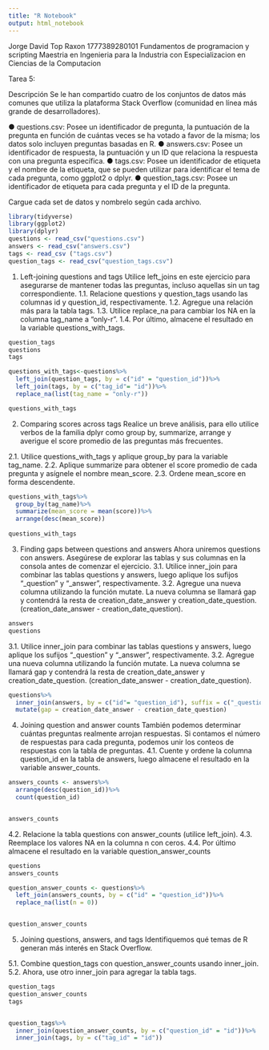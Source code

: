 ```yaml
---
title: "R Notebook"
output: html_notebook
---
```


Jorge David Top Raxon
1777389280101
Fundamentos de programacion y scripting
Maestria en Ingenieria para la Industria con Especializacion en Ciencias de la Computacion

Tarea 5:

Descripción
Se le han compartido cuatro de los conjuntos de datos más comunes que utiliza la plataforma Stack Overflow (comunidad en línea más grande de desarrolladores).

● questions.csv: Posee un identificador de pregunta, la puntuación de la pregunta en función de cuántas veces se ha votado a favor de la misma; los datos solo incluyen preguntas basadas en R.
● answers.csv: Posee un identificador de respuesta, la puntuación y un ID que relaciona la respuesta con una pregunta específica.
● tags.csv: Posee un identificador de etiqueta y el nombre de la etiqueta, que se pueden utilizar para identificar el tema de cada pregunta, como ggplot2 o dplyr.
● question_tags.csv: Posee un identificador de etiqueta para cada pregunta y el ID de la pregunta.

Cargue cada set de datos y nombrelo según cada archivo.

```r
library(tidyverse)
library(ggplot2)
library(dplyr)
questions <- read_csv("questions.csv")
answers <- read_csv("answers.csv")
tags <- read_csv ("tags.csv")
question_tags <- read_csv("question_tags.csv")
```


1. Left-joining questions and tags Utilice left_joins en este ejercicio para asegurarse de mantener todas las preguntas, incluso aquellas sin un tag correspondiente.
1.1. Relacione questions y question_tags usando las columnas id y question_id, respectivamente.
1.2. Agregue una relación más para la tabla tags.
1.3. Utilice replace_na para cambiar los NA en la columna tag_name a "only-r".
1.4. Por último, almacene el resultado en la variable questions_with_tags.
```r
question_tags
questions
tags

questions_with_tags<-questions%>%
  left_join(question_tags, by = c("id" = "question_id"))%>%
  left_join(tags, by = c("tag_id"= "id"))%>%
  replace_na(list(tag_name = "only-r"))

questions_with_tags
```

2. Comparing scores across tags
Realice un breve análisis, para ello utilice verbos de la familia dplyr como group by, summarize,
arrange y averigue el score promedio de las preguntas más frecuentes.

2.1. Utilice questions_with_tags y aplique group_by para la variable tag_name.
2.2. Aplique summarize para obtener el score promedio de cada pregunta y asígnele el nombre mean_score.
2.3. Ordene mean_score en forma descendente.

```r
questions_with_tags%>%
  group_by(tag_name)%>%
  summarize(mean_score = mean(score))%>%
  arrange(desc(mean_score))
          
questions_with_tags

```

3. Finding gaps between questions and answers
Ahora uniremos questions con answers. Asegúrese de explorar las tablas y sus columnas en la
consola antes de comenzar el ejercicio.
3.1. Utilice inner_join para combinar las tablas questions y answers, luego aplique los sufijos
"_question" y "_answer", respectivamente.
3.2. Agregue una nueva columna utilizando la función mutate. La nueva columna se llamará
gap y contendrá la resta de creation_date_answer y creation_date_question.
(creation_date_answer - creation_date_question).

```r

answers
questions
```
3.1. Utilice inner_join para combinar las tablas questions y answers, luego aplique los sufijos
"_question" y "_answer", respectivamente.
3.2. Agregue una nueva columna utilizando la función mutate. La nueva columna se llamará
gap y contendrá la resta de creation_date_answer y creation_date_question.
(creation_date_answer - creation_date_question).
```r
questions%>%
  inner_join(answers, by = c("id"= "question_id"), suffix = c("_question", "_answer"))%>%
  mutate(gap = creation_date_answer - creation_date_question)

```


4. Joining question and answer counts
También podemos determinar cuántas preguntas realmente arrojan respuestas. Si contamos el
número de respuestas para cada pregunta, podemos unir los conteos de respuestas con la tabla
de preguntas.
4.1. Cuente y ordene la columna question_id en la tabla de answers, luego almacene el
resultado en la variable answer_counts.


```r

answers_counts <- answers%>%
  arrange(desc(question_id))%>%
  count(question_id)


answers_counts

```
4.2. Relacione la tabla questions con answer_counts (utilice left_join).
4.3. Reemplace los valores NA en la columna n con ceros.
4.4. Por último almacene el resultado en la variable question_answer_counts

```r
questions
answers_counts

question_answer_counts <- questions%>%
  left_join(answers_counts, by = c("id" = "question_id"))%>%
  replace_na(list(n = 0))


question_answer_counts
```


5. Joining questions, answers, and tags
Identifiquemos qué temas de R generan más interés en Stack Overflow.

5.1. Combine question_tags con question_answer_counts usando inner_join.
5.2. Ahora, use otro inner_join para agregar la tabla tags.
```r
question_tags
question_answer_counts
tags


question_tags%>%
  inner_join(question_answer_counts, by = c("question_id" = "id"))%>%
  inner_join(tags, by = c("tag_id" = "id"))
```




